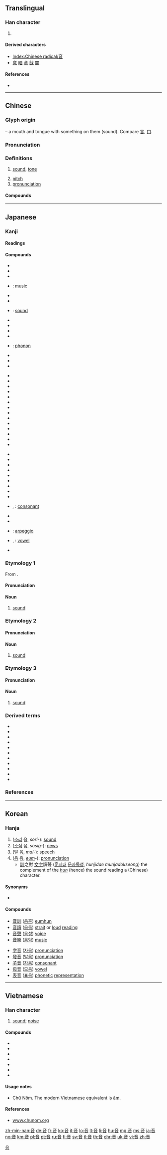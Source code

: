 {{character info/new}}
==Translingual==
{{stroke order|type=animate}}

===Han character===
{{Han char|rn=180|rad=音|as=00|sn=9|four=00601|canj=YTA|ids=⿱立日}}
#{{mul-kangxi radical-def}}
====Derived characters====
* [[Index:Chinese radical/音]]
* [[意]] [[暗]] [[章]] [[戠]] [[闇]]

====References====
* {{Han ref|kx=1396.250|dkj=43265|dj=1912.160|hdz=74495.010|uh=97F3|ud=38899|bh=ADB5|bd=44469}}

----

==Chinese==
{{zh-forms}}

===Glyph origin===
{{Han etyl}}
{{liushu|p}} – a mouth and tongue with something on them (sound). Compare [[言]], [[口]].

===Pronunciation===
{{zh-pron
|m=yīn
|ma=y
|c=jam1
|h=pfs=yim
|md=ĭng
|mn=im
|w=1in
|mc=y
|oc=y
|cat=n
}}

===Definitions===
{{zh-hanzi}}

# [[sound]], [[tone]]
#: {{zh-also|聲}}
# [[pitch]]
# [[pronunciation]]
#: {{zh-x|潮音|Teochew '''pronunciation'''}}
#: {{zh-x|陽江 音|Yangjiang '''pronunciation'''}}

====Compounds====
{{zh-der|音變|音標|音波|音叉|音程|音帶|音調|音讀|音符|音高|音耗|音階|音節|音節文字|音量|音律|音盲|音名|音頻|音強|音區|音兒|音容|音容笑貌|音色|音速|音素|音素文字|音位|音息|音箱|音響|音像|音信|音序|音訊|音義|音譯|音域|音樂|音樂茶座|音樂週|音韻|音韻學|音值|音質|音準|七音|中音|主音|久音|五音|今音|介音|低音|佳音|促音|元音|全音|八音|分音|切音|北音|半音|南音|口音|古音|合音|和音|哀音|哨音|喉音|嗓音|嗣音|噪音|回音|國音|團音|土音|基音|塞音|失音|好音|妙音|子音|字音|尖音|尾音|帶音|復音|德音|徽音|心音|惠音|成音|抖音|拍音|拼音|按音|捷音|播音|擦音|擬音|擴音|收音|方音|暫音|梵音|樂音|歌音|正音|母音|泛音|波音|注音|洪音|消音|混音|清音|漢音|潮音|濁音|灌音|牙音|玉音|琶音|瓊音|發音|直音|知音|短音|福音|純音|細音|綸音|翰音|耗音|聲音|脣音|舌音|號音|複音|覺音|觀音|訃音|試音|話音|語音|調音|諧音|譯音|讀音|賞音|走音|跫音|輔音|逗音|遺音|邊音|鄉音|鄭音|配音|重音|錄音|閃音|閏音|陪音|隔音|雅音|雜音|雷音|震音|音勢|音呂|音和|音品|音問|音塵|音學|音徽|音感|音效|音書|音栓|音爆|音畫|音痴|音系|音綴|音訓|音軌|音重|音長|音障|響音|類音|顫音|餘音|高音|鯨音|鷇音|鼻音|齒音}}

{{zh-cat|Intermediate}}

----

==Japanese==

===Kanji===
{{ja-kanji|grade=1|rs=音00}}

====Readings====
{{ja-readings
|goon=[[おん]] (on)
|kanon=[[いん]] (in)
|kun=[[おと]] (oto), [[ね]] (ne)}}

====Compounds====
{{der-top|Compounds}}
{{top3}}
* {{ja-r|音韻|おんいん}}
* {{ja-r|音価|おんか}}
* {{ja-r|音階|おんかい}}
* {{ja-r|音楽|おんがく}}: [[music]]
* {{ja-r|音感|おんかん}}
* {{ja-r|音義|おんぎ}}
* {{ja-r|音響|おんきょう}}: [[sound]]
* {{ja-r|音曲|おんきょく}}
* {{ja-r|音訓|おんくん}}
* {{ja-r|音耗|おんもう}}
* {{ja-r|音叉|おんさ}}
* {{ja-r|音子|おんし}}: [[phonon]]
* {{ja-r|音字|おんじ}}
* {{ja-r|音質|おんしつ}}
* {{ja-r|音信|おんしん}}
{{mid3}}
* {{ja-r|音塵|おんじん}}
* {{ja-r|音声|おんせい}}
* {{ja-r|音制|おんせい}}
* {{ja-r|音節|おんせつ}}
* {{ja-r|音素|おんそ}}
* {{ja-r|音息|おんそく}}
* {{ja-r|音速|おんそく}}
* {{ja-r|音痴|おんち}}
* {{ja-r|音注|おんちゅう}}
* {{ja-r|音調|おんちょう}}
* {{ja-r|音程|おんてい}}
* {{ja-r|音通|おんつう}}
* {{ja-r|音読|おんどく}}
* {{ja-r|音波|おんぱ}}
{{mid3}}
* {{ja-r|音標文字|おんぴょうもじ}}
* {{ja-r|音便|おんびん}}
* {{ja-r|音符|おんぷ}}
* {{ja-r|音譜|おんぷ}}
* {{ja-r|音問|おんもん}}
* {{ja-r|音訳|おんやく}}
* {{ja-r|音律|おんりつ}}
* {{ja-r|音量|おんりょう}}
* {{ja-r|観音|かんのん}}
* {{ja-r|子音|し.いん}}, {{ja-r|子音|しおん}}: [[consonant]]
* {{ja-r|震音|しんおん|[[tremolo]]}}
* {{ja-r|音色|ねいろ}}
* {{ja-r|琵音|びおん}}: [[arpeggio]]
* {{ja-r|母音|ぼいん}}, {{ja-r|母音|ぼおん}}: [[vowel]]
* {{ja-r|漣音|れんおん|[[mordent]]}}
{{bottom}}
{{der-bottom}}

===Etymology 1===
{{ja-kanjitab|おん|yomi=o}}
From {{etyl|ltc|ja|sort=おん}} {{m|zh|音|tr=ʔim||sound}}.

====Pronunciation====
{{ja-pron|yomi=goon|おん|acc=0|acc_ref=DJR,NHK}}

====Noun====
{{ja-noun|おん}}

# [[sound]]

===Etymology 2===
{{ja-kanjitab|おと|yomi=k}}

====Pronunciation====
{{ja-pron|yomi=k|おと|acc=2|acc_ref=DJR,NHK,SMK2}}

====Noun====
{{ja-noun|おと}}

# [[sound]]

===Etymology 3===
{{ja-kanjitab|ね|yomi=k}}

====Pronunciation====
{{ja-pron|yomi=k|ね|acc=0|acc_ref=DJR,NHK}}

====Noun====
{{ja-noun|ね}}

# [[sound]]

===Derived terms===
* {{ja-r|音楽|おんがく}}
* {{ja-r|発音|はつおん}}
* {{ja-r|録音|ろくおん}}
* {{ja-r|足音|あしおと}}
* {{ja-r|唇音|しんおん}}
* {{ja-r|鼻音|びおん}}
* {{ja-r|舌音|ぜつおん}}
* {{ja-r|摩擦音|まさつおん}}
* {{ja-r|破擦音|はさつおん}}
* {{ja-r|破裂音|はれつおん}}
* {{ja-r|軟口蓋音|なんこうがいおん}}

===References===
<references/>

----

==Korean==

===Hanja===
{{ko-hanja|hangeul=음|eumhun=|mr=ŭm|y=um}}

# ([[소리]] 음, ''sori-''): [[sound]]
# ([[소식]] 음, ''sosig-''): [[news]]
# ([[말]] 음, ''mal-''): [[speech]]
# ([[음]] 음, ''[[eum]]-''): [[pronunciation]]
#* [[訓]]之對 [[文字]]讀聲 ([[훈]]지대 [[문자]]독성, ''hunjidae munjadokseong'') the complement of the ''[[hun]]'' (hence) the sound reading a (Chinese) character.

====Synonyms====
* {{l|ko|聲}}

====Compounds====
{{der-top}}
{{top2}}
* [[音訓]] ([[음훈]]) [[eumhun]]
* [[音讀]] ([[음독]]) [[strait]] or [[loud]] [[read]]ing
* [[音聲]] ([[음성]]) [[voice]]
* [[音樂]] ([[음악]]) [[music]]
{{mid2}}
* [[字音]] ([[자음]]) [[pronunciation]]
* [[發音]] ([[발음]]) [[pronunciation]]
* [[子音]] ([[자음]]) [[consonant]]
* [[母音]] ([[모음]]) [[vowel]]
* [[表音]] ([[표음]]) [[phonetic]] [[representation]]
{{bottom}}
{{der-bottom}}

[[Category:Hanja readings|음]]

----

==Vietnamese==

===Han character===
{{vi-hantu|[[âm]], [[ậm]], [[ơm]], [[yên]]|rs=音00}}

# [[sound]]; [[noise]]

====Compounds====
* {{l|vi|音聲|tr=[[âm thanh]]}}
* {{l|vi|元音|tr=[[nguyên âm]]}}
* {{l|vi|回音|tr=[[hồi âm]]}}
* {{l|vi|觀音|tr=[[Quan Âm]]}}
* {{l|vi|輔音|tr=[[phụ âm]]}}
* {{l|vi|音樂|tr=[[âm nhạc]]}}
* {{l|vi|音樂古典|tr=[[âm nhạc cổ điển]]}}

====Usage notes====
* Chữ Nôm. The modern Vietnamese equivalent is [[âm]].

====References====
* [http://www.chunom.org/pages/音 www.chunom.org]

[[Category:CJKV radicals| ]]

[[zh-min-nan:音]]
[[de:音]]
[[fr:音]]
[[ko:音]]
[[it:音]]
[[lo:音]]
[[lt:音]]
[[li:音]]
[[hu:音]]
[[mg:音]]
[[ms:音]]
[[ja:音]]
[[no:音]]
[[km:音]]
[[pl:音]]
[[pt:音]]
[[ru:音]]
[[fi:音]]
[[sv:音]]
[[tl:音]]
[[th:音]]
[[chr:音]]
[[uk:音]]
[[vi:音]]
[[zh:音]]